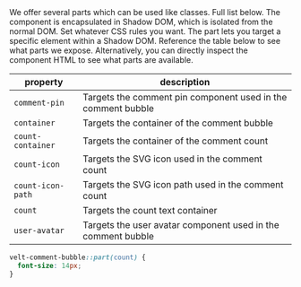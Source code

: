 <Steps titleSize="h2">

<Step title="Select the part you want to modify">
We offer several parts which can be used like classes. Full list below.
The component is encapsulated in Shadow DOM, which is isolated from the normal DOM.

</Step>

<Step title="Apply your CSS rules">
Set whatever CSS rules you want.
The part lets you target a specific element within a Shadow DOM.
</Step>

<Step title="Check out the table below">
Reference the table below to see what parts we expose.
Alternatively, you can directly inspect the component HTML to see what parts are available.

| property | description |
|---|---|
| `comment-pin` | Targets the comment pin component used in the comment bubble |
| `container` | Targets the container of the comment bubble |
| `count-container` | Targets the container of the comment count |
| `count-icon` | Targets the SVG icon used in the comment count |
| `count-icon-path` | Targets the SVG icon path used in the comment count |
| `count` | Targets the count text container |
| `user-avatar` | Targets the user avatar component used in the comment bubble |

</Step>

</Steps>


<RequestExample>

```css Bubble
velt-comment-bubble::part(count) {
  font-size: 14px;
}
```


</RequestExample>